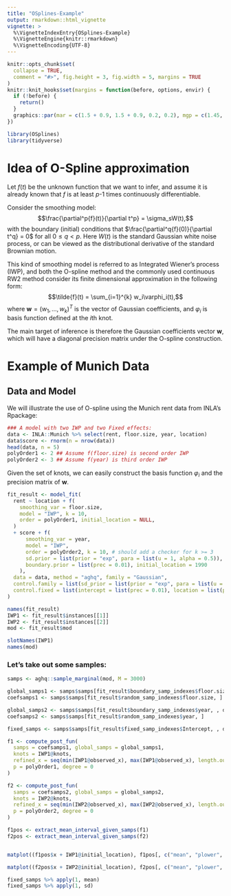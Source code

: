 ```yaml
---
title: "OSplines-Example"
output: rmarkdown::html_vignette
vignette: >
  %\VignetteIndexEntry{OSplines-Example}
  %\VignetteEngine{knitr::rmarkdown}
  %\VignetteEncoding{UTF-8}
---
```


```r
knitr::opts_chunk$set(
  collapse = TRUE,
  comment = "#>", fig.height = 3, fig.width = 5, margins = TRUE
)
knitr::knit_hooks$set(margins = function(before, options, envir) {
  if (!before) {
    return()
  }
  graphics::par(mar = c(1.5 + 0.9, 1.5 + 0.9, 0.2, 0.2), mgp = c(1.45, 0.45, 0), cex = 1.25, bty = "n")
})
```


```r
library(OSplines)
library(tidyverse)
```

# Idea of O-Spline approximation
Let $f(t)$ be the unknown function that we want to infer, and assume it is already known that $f$ is at least $p$-1 times continuously differentiable.

Consider the smoothing model:
$$\frac{\partial^p{f}(t)}{\partial t^p} = \sigma_sW(t),$$
with the boundary (initial) conditions that $\frac{\partial^q{f}(0)}{\partial t^q} = 0$ for all $0\leq q <p$.
Here $W(t)$ is the standard Gaussian white noise process, or can be viewed as the distributional derivative of the standard Brownian motion.

This kind of smoothing model is referred to as Integrated Wiener's process (IWP), and both the O-spline method and the commonly used continuous RW2 method consider its finite dimensional approximation in the following form:
$$\tilde{f}(t) = \sum_{i=1}^{k} w_i\varphi_i(t),$$
where $\boldsymbol{w} = (w_1, ..., w_k)^T$ is the vector of Gaussian coefficients, and $\varphi_i$ is basis function defined at the $i$th knot.

The main target of inference is therefore the Gaussian coefficients vector $\boldsymbol{w}$, which will have a diagonal precision matrix under the O-spline construction.

# Example of Munich Data

## Data and Model

We will illustrate the use of O-spline using the Munich rent data from INLA's Rpackage:

```r
### A model with two IWP and two Fixed effects:
data <- INLA::Munich %>% select(rent, floor.size, year, location)
data$score <- rnorm(n = nrow(data))
head(data, n = 5)
polyOrder1 <- 2 ## Assume f(floor.size) is second order IWP
polyOrder2 <- 3 ## Assume f(year) is third order IWP
```

Given the set of knots, we can easily construct the basis function $\varphi_i$ and the precision matrix of $\boldsymbol{w}$.

```r
fit_result <- model_fit(
  rent ~ location + f(
    smoothing_var = floor.size,
    model = "IWP", k = 10,
    order = polyOrder1, initial_location = NULL,
  )
  + score + f(
      smoothing_var = year,
      model = "IWP",
      order = polyOrder2, k = 10, # should add a checker for k >= 3
      sd.prior = list(prior = "exp", para = list(u = 1, alpha = 0.5)),
      boundary.prior = list(prec = 0.01), initial_location = 1990
    ),
  data = data, method = "aghq", family = "Gaussian",
  control.family = list(sd_prior = list(prior = "exp", para = list(u = 1, alpha = 0.5))),
  control.fixed = list(intercept = list(prec = 0.01), location = list(prec = 0.01), score = list(prec = 0.01))
)
```

```r
names(fit_result)
IWP1 <- fit_result$instances[[1]]
IWP2 <- fit_result$instances[[2]]
mod <- fit_result$mod

slotNames(IWP1)
names(mod)
```
### Let's take out some samples:
```r
samps <- aghq::sample_marginal(mod, M = 3000)

global_samps1 <- samps$samps[fit_result$boundary_samp_indexes$floor.size, , drop = F]
coefsamps1 <- samps$samps[fit_result$random_samp_indexes$floor.size, ]

global_samps2 <- samps$samps[fit_result$boundary_samp_indexes$year, , drop = F]
coefsamps2 <- samps$samps[fit_result$random_samp_indexes$year, ]

fixed_samps <- samps$samps[fit_result$fixed_samp_indexes$Intercept, , drop = F]

f1 <- compute_post_fun(
  samps = coefsamps1, global_samps = global_samps1,
  knots = IWP1@knots,
  refined_x = seq(min(IWP1@observed_x), max(IWP1@observed_x), length.out = 100),
  p = polyOrder1, degree = 0
)

f2 <- compute_post_fun(
  samps = coefsamps2, global_samps = global_samps2,
  knots = IWP2@knots,
  refined_x = seq(min(IWP2@observed_x), max(IWP2@observed_x), length.out = 100),
  p = polyOrder2, degree = 0
)

f1pos <- extract_mean_interval_given_samps(f1)
f2pos <- extract_mean_interval_given_samps(f2)


matplot((f1pos$x + IWP1@initial_location), f1pos[, c("mean", "plower", "pupper")], lty = c(1, 2, 2), lwd = c(2, 1, 1), col = "black", type = 'l', ylab = "effect on rent", xlab = "floor.size")

matplot((f2pos$x + IWP2@initial_location), f2pos[, c("mean", "plower", "pupper")], lty = c(1, 2, 2), lwd = c(2, 1, 1), col = "black", type = 'l', ylab = "effect on rent", xlab = "year")

fixed_samps %>% apply(1, mean)
fixed_samps %>% apply(1, sd)
```
